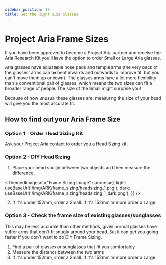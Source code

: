 ```yaml
---
sidebar_position: 15
title: Get the Right Size Glasses
---
```


# Project Aria Frame Sizes

If you have been approved to become a Project Aria partner and receive the Aria Research Kit you'll have the option to order Small or Large Aria glasses.

Aria glasses have adjustable nose pads and temple arms (the very back of the glasses' arms can be bent inwards and outwards to improve fit, but you can't move them up or down). The glasses arms have a lot more flexibility than a conventional pair of glasses, which means the two sizes can fit a broader range of people. The size of the Small might surprise you!

Because of how unusual these glasses are, measuring the size of your head will give you the most accurate fit.

## How to find out your Aria Frame Size

### Option 1 - Order Head Sizing Kit

Ask your Project Aria contact to order you a Head Sizing kit.

### Option 2 - DIY Head Sizing

1. Place your head snugly between two objects and then measure the difference.


<ThemedImage
  alt="Frame Sizing Image"
  sources={{
    light: useBaseUrl('/img/ARK/frame_sizing/headsizing_1.png'),
    dark: useBaseUrl('/img/ARK/frame_sizing/headsizing_1_dark.png'),
  }}
/>


2. If it's under 152mm, order a Small. If it's 152mm or more order a Large

### Option 3 - Check the frame size of existing glasses/sunglasses

This may be less accurate than other methods, given normal glasses have stiffer arms that don't fit snugly around your head. But it can get you going faster if you don't want to do DIY Frame Sizing.

1. Find a pair of glasses or sunglasses that fit you comfortably
2. Measure the distance between the two arms
3. If it's under 152mm, order a Small. If it's 152mm or more order a Large
